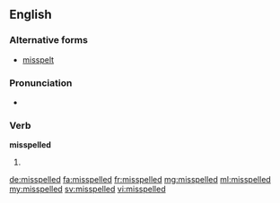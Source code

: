 ==English==

===Alternative forms===
* [[misspelt]] {{qualifier|British}}

===Pronunciation===
* {{audio|en-us-misspelled.ogg|Audio (US)}}

===Verb===
'''misspelled'''

# {{en-past of|misspell}}

[[de:misspelled]]
[[fa:misspelled]]
[[fr:misspelled]]
[[mg:misspelled]]
[[ml:misspelled]]
[[my:misspelled]]
[[sv:misspelled]]
[[vi:misspelled]]